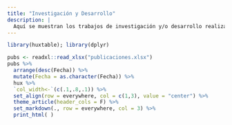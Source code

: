 ```yaml
---
title: "Investigación y Desarrollo"
description: |
  Aquí se muestran los trabajos de investigación y/o desarrollo realizados por nuestro equipo.
---
```


```r
library(huxtable); library(dplyr)
```

```r
pubs <- readxl::read_xlsx("publicaciones.xlsx")
pubs %>%
  arrange(desc(Fecha)) %>% 
  mutate(Fecha = as.character(Fecha)) %>% 
  hux %>% 
  `col_width<-`(c(.1,.8,.1)) %>% 
  set_align(row = everywhere, col = c(1,3), value = "center") %>% 
  theme_article(header_cols = F) %>% 
  set_markdown(., row = everywhere, col = 3) %>% 
  print_html( )
```

